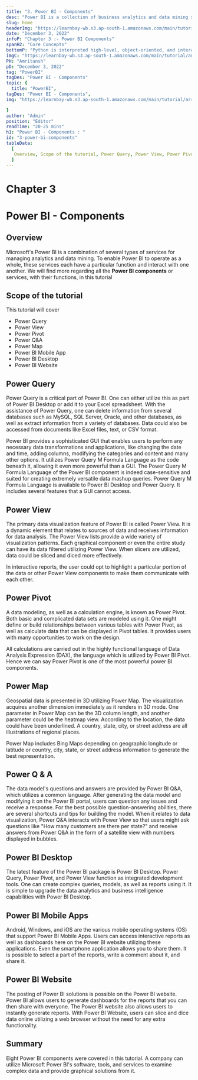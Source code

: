 ```yaml
---
title: "3. Power BI - Components"
desc: "Power BI is a collection of business analytics and data mining services. Microsoft Power BI's software, tools, and services can be utilized by an organization to analyze complex data and provide visual insights."
slug: home
headerImg: "https://learnbay-wb.s3.ap-south-1.amazonaws.com/main/tutorial/PowerBI+Header.png"
date: "December 3, 2022"
infoP: "Chapter 3 :- Power BI Components"
spanH2: "Core Concepts"
bottomP: "Python is interpreted high-level, object-oriented, and interactive programming language. It is so flexible that it is utilized in all technical fields, namely Artificial Intelligence, Machine learning, Data Science, Scientific Calculation, Web Development, etc."
imgC: "https://learnbay-wb.s3.ap-south-1.amazonaws.com/main/tutorial/amritansh.png"
PH: "Amritansh"
pD: "December 3, 2022"
tag: "PowerBI"
tagDes: "Power BI - Components"
topic: {
  title: "PowerBI",
tagDes: "Power BI - Components",
img: "https://learnbay-wb.s3.ap-south-1.amazonaws.com/main/tutorial/arrow.png"

}
author: "Admin"
position: "Editor"
readTime: "20-25 mins"
h1: "Power BI - Components : "
id: "3-power-bi-components"
tableData:
  [
   Overview, Scope of the tutorial, Power Query, Power View, Power Pivot, Power Map, Power Q & A, Power BI Desktop, Power BI Mobile Apps, Power BI Website, Summary  
  ]
---
```


# Chapter 3

# Power BI - Components

## Overview

Microsoft's Power BI is a combination of several types of services for managing analytics and data mining. To enable Power BI to operate as a whole, these services each have a particular function and interact with one another. We will find more regarding all the **Power BI components** or services, with their functions, in this tutorial

## Scope of the tutorial  

This tutorial will cover

- Power Query
- Power View
- Power Pivot
- Power Q&A
- Power Map
- Power BI Mobile App
- Power BI Desktop
- Power BI Website

## Power Query

Power Query is a critical part of Power BI. One can either utilize this as part of Power BI Desktop or add it to your Excel spreadsheet. With the assistance of Power Query, one can delete information from several databases such as MySQL, SQL Server, Oracle, and other databases, as well as extract information from a variety of databases. Data could also be accessed from documents like Excel files, text, or CSV format.

Power BI provides a sophisticated GUI that enables users to perform any necessary data transformations and applications, like changing the date and time, adding columns, modifying the categories and content and many other options. It utilizes Power Query M Formula Language as the code beneath it, allowing it even more powerful than a GUI. The Power Query M Formula Language of the Power BI component is indeed case-sensitive and suited for creating extremely versatile data mashup queries. Power Query M Formula Language is available to Power BI Desktop and Power Query. It includes several features that a GUI cannot access.

## Power View  

The primary data visualization feature of Power BI is called Power View. It is a dynamic element that relates to sources of data and receives information for data analysis. The Power View lists provide a wide variety of visualization patterns. Each graphical component or even the entire study can have its data filtered utilizing Power View. When slicers are utilized, data could be sliced and diced more effectively.

In interactive reports, the user could opt to highlight a particular portion of the data or other Power View components to make them communicate with each other.

## Power Pivot  

A data modeling, as well as a calculation engine, is known as Power Pivot. Both basic and complicated data sets are modeled using it. One might define or build relationships between various tables with Power Pivot, as well as calculate data that can be displayed in Pivot tables. It provides users with many opportunities to work on the design.

All calculations are carried out in the highly functional language of Data Analysis Expression (DAX), the language which is utilized by Power BI Pivot. Hence we can say Power Pivot is one of the most powerful power BI components.

## Power Map   

Geospatial data is presented in 3D utilizing Power Map. The visualization acquires another dimension immediately as it renders in 3D mode. One parameter in Power Map can be the 3D column length, and another parameter could be the heatmap view. According to the location, the data could have been underlined. A country, state, city, or street address are all illustrations of regional places.

Power Map includes Bing Maps depending on geographic longitude or latitude or country, city, state, or street address information to generate the best representation.

## Power Q & A   

The data model's questions and answers are provided by Power BI Q&A, which utilizes a common language. After generating the data model and modifying it on the Power BI portal, users can question any issues and receive a response. For the best possible question-answering abilities, there are several shortcuts and tips for building the model. When it relates to data visualization, Power Q&A interacts with Power View so that users might ask questions like "How many customers are there per state?" and receive answers from Power Q&A in the form of a satellite view with numbers displayed in bubbles.

## Power BI Desktop  

The latest feature of the Power BI package is Power BI Desktop. Power Query, Power Pivot, and Power View function as integrated development tools. One can create complex queries, models, as well as reports using it. It is simple to upgrade the data analytics and business intelligence capabilities with Power BI Desktop.


## Power BI Mobile Apps   

Android, Windows, and iOS are the various mobile operating systems (OS) that support Power BI Mobile Apps. Users can access interactive reports as well as dashboards here on the Power BI website utilizing these applications. Even the smartphone application allows you to share them. It is possible to select a part of the reports, write a comment about it, and share it.

## Power BI Website

The posting of Power BI solutions is possible on the Power BI website. Power BI allows users to generate dashboards for the reports that you can then share with everyone. The Power BI website also allows users to instantly generate reports. With Power BI Website, users can slice and dice data online utilizing a web browser without the need for any extra functionality.

## Summary 

Eight Power BI components were covered in this tutorial. A company can utilize Microsoft Power BI's software, tools, and services to examine complex data and provide graphical solutions from it.